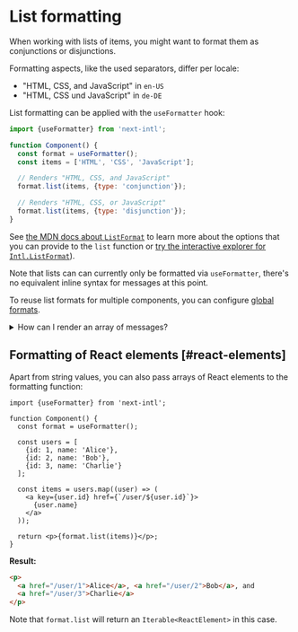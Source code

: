 
# List formatting

When working with lists of items, you might want to format them as conjunctions or disjunctions.

Formatting aspects, like the used separators, differ per locale:

- "HTML, CSS, and JavaScript" in `en-US`
- "HTML, CSS und JavaScript" in `de-DE`

List formatting can be applied with the `useFormatter` hook:

```js
import {useFormatter} from 'next-intl';

function Component() {
  const format = useFormatter();
  const items = ['HTML', 'CSS', 'JavaScript'];

  // Renders "HTML, CSS, and JavaScript"
  format.list(items, {type: 'conjunction'});

  // Renders "HTML, CSS, or JavaScript"
  format.list(items, {type: 'disjunction'});
}
```

See [the MDN docs about `ListFormat`](https://developer.mozilla.org/en-US/docs/Web/JavaScript/Reference/Global_Objects/Intl/ListFormat) to learn more about the options that you can provide to the `list` function or [try the interactive explorer for `Intl.ListFormat`](https://www.intl-explorer.com/ListFormat)).

Note that lists can can currently only be formatted via `useFormatter`, there's no equivalent inline syntax for messages at this point.

To reuse list formats for multiple components, you can configure [global formats](/docs/usage/configuration#formats).

<Details id="messages-array">
<summary>How can I render an array of messages?</summary>

See the [arrays of messages guide](/docs/usage/messages#arrays-of-messages).

</Details>

## Formatting of React elements [#react-elements]

Apart from string values, you can also pass arrays of React elements to the formatting function:

```tsx
import {useFormatter} from 'next-intl';

function Component() {
  const format = useFormatter();

  const users = [
    {id: 1, name: 'Alice'},
    {id: 2, name: 'Bob'},
    {id: 3, name: 'Charlie'}
  ];

  const items = users.map((user) => (
    <a key={user.id} href={`/user/${user.id}`}>
      {user.name}
    </a>
  ));

  return <p>{format.list(items)}</p>;
}
```

**Result:**

```html
<p>
  <a href="/user/1">Alice</a>, <a href="/user/2">Bob</a>, and
  <a href="/user/3">Charlie</a>
</p>
```

Note that `format.list` will return an `Iterable<ReactElement>` in this case.
